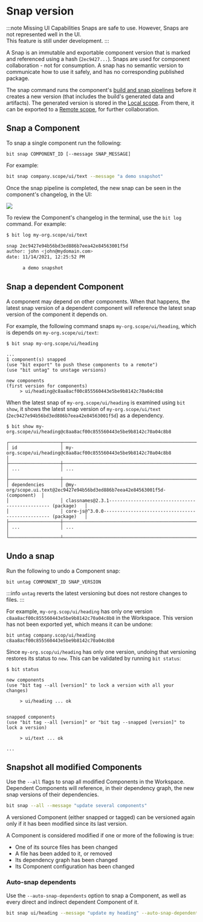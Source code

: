 
# Snap version

:::note Missing UI Capabilities
Snaps are safe to use. However, Snaps are not represented well in the UI.  
This feature is still under development.
:::

A Snap is an immutable and exportable component version that is marked and referenced using a hash (`2ec9427...`).
Snaps are used for component collaboration - not for consumption. A snap has no semantic version to communicate how to use it safely,
and has no corresponding published package.

The snap command runs the component's [build and snap pipelines](/dev-services/builder/build-pipelines) before it creates a new version (that includes the build's generated data and artifacts).
The generated version is stored in the [Local scope](/workspace/structure/local-scope). From there, it can be exported to a [Remote scope](/scope/scope-overview), for further collaboration.

## Snap a Component

To snap a single component run the following:

```
bit snap COMPONENT_ID [--message SNAP_MESSAGE]
```

For example:

```bash
bit snap company.scope/ui/text --message "a demo snapshot"
```

Once the snap pipeline is completed, the new snap can be seen in the component's changelog, in the UI:

<Image src={firstSnapHistory} maxWidth={900} />

To review the Component's changelog in the terminal, use the `bit log` command. For example:

```bash
$ bit log my-org.scope/ui/text

snap 2ec9427e94b56bd3ed886b7eea42e84563001f5d
author: john <john@mydomain.com>
date: 11/14/2021, 12:25:52 PM

      a demo snapshot
```

## Snap a dependent Component

A component may depend on other components.
When that happens, the latest snap version of a dependent component will reference the latest snap version of the component it depends on.

For example, the following command snaps `my-org.scope/ui/heading`, which is depends on `my-org.scope/ui/text`:

```
$ bit snap my-org.scope/ui/heading

...
1 component(s) snapped
(use "bit export" to push these components to a remote")
(use "bit untag" to unstage versions)

new components
(first version for components)
     > ui/heading@c8aa8acf00c855560443e5be9b8142c70a04c8b8
```

When the latest snap of `my-org.scope/ui/heading` is examined using `bit show`, it shows the latest snap version of `my-org.scope/ui/text` (`2ec9427e94b56bd3ed886b7eea42e84563001f5d`) as a dependency.

```
$ bit show my-org.scope/ui/heading@c8aa8acf00c855560443e5be9b8142c70a04c8b8

┌───────────────────┬──────────────────────────────────────────────────────────────────────────────┐
│ id                │ my-org.scope/ui/heading@c8aa8acf00c855560443e5be9b8142c70a04c8b8             │
├───────────────────┼──────────────────────────────────────────────────────────────────────────────┤
│ ...               │ ...                                                                          │
├───────────────────┼──────────────────────────────────────────────────────────────────────────────┤
│ dependencies      │ @my-org/scope.ui.text@2ec9427e94b56bd3ed886b7eea42e84563001f5d- (component)  │
│                   │ classnames@2.3.1------------------------------------------------ (package)   │
│                   │ core-js@^3.0.0-------------------------------------------------- (package)   │
├───────────────────┼──────────────────────────────────────────────────────────────────────────────┤
│ ...               │ ...                                                                          │
└───────────────────┴──────────────────────────────────────────────────────────────────────────────┘
```

## Undo a snap

Run the following to undo a Component snap:

```
bit untag COMPONENT_ID SNAP_VERSION
```

:::info
`untag` reverts the latest versioning but does not restore changes to files.
:::

For example, `my-org.scop/ui/heading` has only one version `c8aa8acf00c855560443e5be9b8142c70a04c8b8` in the Workspace.
This version has not been exported yet, which means it can be undone:

```
bit untag company.scop/ui/heading c8aa8acf00c855560443e5be9b8142c70a04c8b8
```

Since `my-org.scop/ui/heading` has only one version, undoing that versioning restores its status to `new`. This can be validated by running `bit status`:

```
$ bit status

new components
(use "bit tag --all [version]" to lock a version with all your changes)

     > ui/heading ... ok


snapped components
(use "bit tag --all [version]" or "bit tag --snapped [version]" to lock a version)

     > ui/text ... ok

...
```

## Snapshot all modified Components

Use the `--all` flags to snap all modified Components in the Workspace. Dependent Components will reference, in their dependency graph, the new snap versions of their dependencies.

```bash
bit snap --all --message "update several components"
```

A versioned Component (either snapped or tagged) can be versioned again only if it has been modified since its last version.

A Component is considered modified if one or more of the following is true:

- One of its source files has been changed
- A file has been added to it, or removed
- Its dependency graph has been changed
- Its Component configuration has been changed

### Auto-snap dependents

Use the `--auto-snap-dependents` option to snap a Component, as well as every direct and indirect dependent Component of it.

```bash
bit snap ui/heading --message "update my heading" --auto-snap-dependents
```
